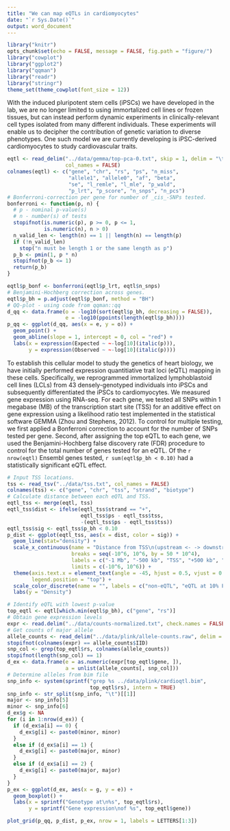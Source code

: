 ```yaml
---
title: "We can map eQTLs in cardiomyocytes"
date: "`r Sys.Date()`"
output: word_document
---
```


```r
library("knitr")
opts_chunk$set(echo = FALSE, message = FALSE, fig.path = "figure/")
library("cowplot")
library("ggplot2")
library("qqman")
library("readr")
library("stringr")
theme_set(theme_cowplot(font_size = 12))
```

With the induced pluripotent stem cells (iPSCs) we have developed in the lab, we are no longer limited to using immortalized cell lines or frozen tissues, but can instead perform dynamic experiments in clinically-relevant cell types isolated from many different individuals. These experiments will enable us to decipher the contribution of genetic variation to diverse phenotypes. One such model we are currently developing is iPSC-derived cardiomyocytes to study cardiovascular traits.



```r
eqtl <- read_delim("../data/gemma/top-pca-0.txt", skip = 1, delim = "\t",
                   col_names = FALSE)
colnames(eqtl) <- c("gene", "chr", "rs", "ps", "n_miss",
                    "allele1", "allele0", "af", "beta",
                    "se", "l_remle", "l_mle", "p_wald",
                    "p_lrt", "p_score", "n_snps", "n_pcs")
# Bonferroni-correction per gene for number of _cis_-SNPs tested.
bonferroni <- function(p, n) {
  # p - nominal p-value(s)
  # n - number(s) of tests
  stopifnot(is.numeric(p), p >= 0, p <= 1,
            is.numeric(n), n > 0)
  n_valid_len <- length(n) == 1 || length(n) == length(p)
  if (!n_valid_len)
    stop("n must be length 1 or the same length as p")
  p_b <- pmin(1, p * n)
  stopifnot(p_b <= 1)
  return(p_b)
}

eqtl$p_bonf <- bonferroni(eqtl$p_lrt, eqtl$n_snps)
# Benjamini-Hochberg correction across genes.
eqtl$p_bh = p.adjust(eqtl$p_bonf, method = "BH")
# QQ-plot - using code from qqman::qq
d_qq <- data.frame(o = -log10(sort(eqtl$p_bh, decreasing = FALSE)),
                   e = -log10(ppoints(length(eqtl$p_bh))))
p_qq <- ggplot(d_qq, aes(x = e, y = o)) +
  geom_point() +
  geom_abline(slope = 1, intercept = 0, col = "red") +
  labs(x = expression(Expected ~ ~-log[10](italic(p))),
       y = expression(Observed ~ ~-log[10](italic(p))))
```

To establish this cellular model to study the genetics of heart biology, we have initially performed expression quantitiative trait loci (eQTL) mapping in these cells. Specifically, we reprogrammed immortalized lymphoblastoid cell lines (LCLs) from 43 densely-genotyped individuals into iPSCs and subsequently differentiated the iPSCs to cardiomyocytes. We measured gene expression using RNA-seq. For each gene, we tested all SNPs within 1 megabase (MB) of the transcription start site (TSS) for an additive effect on gene expression using a likelihood ratio test implemented in the statistical software GEMMA (Zhou and Stephens, 2012). To control for multiple testing, we first applied a Bonferroni correction to account for the number of SNPs tested per gene. Second, after assigning the top eQTL to each gene, we used the Benjamini-Hochberg false discovery rate (FDR) procedure to control for the total number of genes tested for an eQTL. Of the `r nrow(eqtl)` Ensembl genes tested, `r sum(eqtl$p_bh < 0.10)` had a statistically significant eQTL effect.

```r
# Input TSS locations.
tss <- read_tsv("../data/tss.txt", col_names = FALSE)
colnames(tss) <- c("gene", "chr", "tss", "strand", "biotype")
# Calculate distance between each eQTL and TSS.
eqtl_tss <- merge(eqtl, tss)
eqtl_tss$dist <- ifelse(eqtl_tss$strand == "+",
                        eqtl_tss$ps - eqtl_tss$tss,
                        -(eqtl_tss$ps - eqtl_tss$tss))
eqtl_tss$sig <- eqtl_tss$p_bh < 0.10
p_dist <- ggplot(eqtl_tss, aes(x = dist, color = sig)) +
  geom_line(stat="density") +
  scale_x_continuous(name = "Distance from TSS\n(upstream <- -> downstream)",
                     breaks = seq(-10^6, 10^6, by = 50 * 10^4),
                     labels = c("-1 Mb", "-500 kb", "TSS", "+500 kb", "+1 Mb"),
                     limits = c(-10^6, 10^6)) +
  theme(axis.text.x = element_text(angle = -45, hjust = 0.5, vjust = 0.75),
        legend.position = "top") +
  scale_color_discrete(name = "", labels = c("non-eQTL", "eQTL at 10% FDR")) +
  labs(y = "Density")
```

```r
# Identify eQTL with lowest p-value
top_eqtl <- eqtl[which.min(eqtl$p_bh), c("gene", "rs")]
# Obtain gene expression levels
expr <- read.delim("../data/counts-normalized.txt", check.names = FALSE)
# Get counts of major allele
allele_counts <- read_delim("../data/plink/allele-counts.raw", delim = " ")
stopifnot(colnames(expr) == allele_counts$IID)
snp_col <- grep(top_eqtl$rs, colnames(allele_counts))
stopifnot(length(snp_col) == 1)
d_ex <- data.frame(e = as.numeric(expr[top_eqtl$gene, ]),
                   a = unlist(allele_counts[, snp_col]))
# Determine alleles from bim file
snp_info <- system(sprintf("grep %s ../data/plink/cardioqtl.bim",
                           top_eqtl$rs), intern = TRUE)
snp_info <- str_split(snp_info, "\t")[[1]]
major <- snp_info[5]
minor <- snp_info[6]
d_ex$g <- NA
for (i in 1:nrow(d_ex)) {
  if (d_ex$a[i] == 0) {
    d_ex$g[i] <- paste0(minor, minor)
  }
  else if (d_ex$a[i] == 1) {
    d_ex$g[i] <- paste0(major, minor)
  }
  else if (d_ex$a[i] == 2) {
    d_ex$g[i] <- paste0(major, major)
  }
}
p_ex <- ggplot(d_ex, aes(x = g, y = e)) +
  geom_boxplot() +
  labs(x = sprintf("Genotype at\n%s", top_eqtl$rs),
       y = sprintf("Gene expression\nof %s", top_eqtl$gene))
```

```r
plot_grid(p_qq, p_dist, p_ex, nrow = 1, labels = LETTERS[1:3])
```

